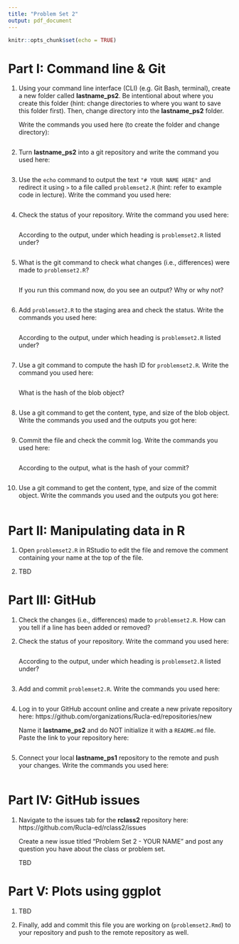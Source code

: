 ```yaml
---
title: "Problem Set 2"
output: pdf_document
---
```


```r
knitr::opts_chunk$set(echo = TRUE)
```

# Part I: Command line & Git

1. Using your command line interface (CLI) (e.g. Git Bash, terminal), create a new folder called **lastname_ps2**. Be intentional about where you create this folder (hint: change directories to where you want to save this folder first). Then, change directory into the **lastname_ps2** folder. 

    Write the commands you used here (to create the folder and change directory):

    ```
    
    ```  

2. Turn **lastname_ps2** into a git repository and write the command you used here:

    ```
    
    ```

3. Use the `echo` command to output the text `"# YOUR NAME HERE"` and redirect it using `>` to a file called `problemset2.R` (hint: refer to example code in lecture). Write the command you used here:  

    ```
    
    ```

4. Check the status of your repository. Write the command you used here:

    ```
    
    ```

    According to the output, under which heading is `problemset2.R` listed under?
    
    ```
    
    ```
    
5. What is the git command to check what changes (i.e., differences) were made to `problemset2.R`?

    ```
    
    ```

    If you run this command now, do you see an output? Why or why not?
    
    ```
    
    ```
    
6. Add `problemset2.R` to the staging area and check the status. Write the commands you used here:

    ```
    
    ```

    According to the output, under which heading is `problemset2.R` listed under?
    
    ```
    
    ```
    
7. Use a git command to compute the hash ID for `problemset2.R`. Write the command you used here:

    ```
    
    ```

    What is the hash of the blob object?
    
    ```
    
    ```
    
8. Use a git command to get the content, type, and size of the blob object. Write the commands you used and the outputs you got here:

    ```
    
    ```

9. Commit the file and check the commit log. Write the commands you used here:

    ```
        
    ```

    According to the output, what is the hash of your commit?
    
    ```
    
    ```
    
10. Use a git command to get the content, type, and size of the commit object. Write the commands you used and the outputs you got here:

    ```
    
    ```


# Part II: Manipulating data in R

1. Open `problemset2.R` in RStudio to edit the file and remove the comment containing your name at the top of the file.

2. TBD


# Part III: GitHub

1. Check the changes (i.e., differences) made to `problemset2.R`. How can you tell if a line has been added or removed?

2. Check the status of your repository. Write the command you used here:

    ```
    
    ```

    According to the output, under which heading is `problemset2.R` listed under?
    
    ```
    
    ```

3. Add and commit `problemset2.R`. Write the commands you used here:

    ```
    
    ```

4. Log in to your GitHub account online and create a new private repository here: https://github.com/organizations/Rucla-ed/repositories/new 

    Name it **lastname_ps2** and do NOT initialize it with a `README.md` file. Paste the link to your repository here:
    
    ```
    
    ```

5. Connect your local **lastname_ps1** repository to the remote and push your changes. Write the commands you used here: 

    ```
    
    ```


# Part IV: GitHub issues  

1. Navigate to the issues tab for the **rclass2** repository here: https://github.com/Rucla-ed/rclass2/issues

    Create a new issue titled "Problem Set 2 - YOUR NAME" and post any question you have about the class or problem set. 
    
    TBD


# Part V: Plots using ggplot

1. TBD

2. Finally, add and commit this file you are working on (`problemset2.Rmd`) to your repository and push to the remote repository as well.

